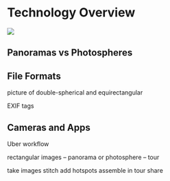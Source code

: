 # Technology Overview

![](images/work-in-progress_300x177.png)


## Panoramas vs Photospheres


## File Formats

picture of double-spherical and equirectangular


EXIF tags


## Cameras and Apps

Uber workflow

rectangular images -- panorama or photosphere -- tour

take images
stitch
add hotspots
assemble in tour
share

